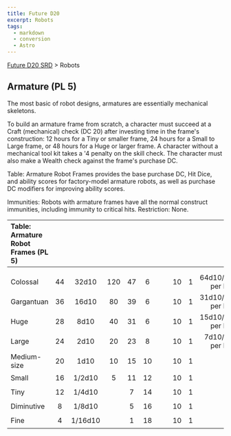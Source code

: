 ```yaml
---
title: Future D20
excerpt: Robots
tags:
  - markdown
  - conversion
  - Astro
---
```






[Future D20 SRD]( / ) > Robots




## Armature (PL 5)


The most basic of robot designs, armatures are essentially mechanical skeletons.


To build an armature frame from scratch, a character must succeed at a Craft (mechanical) check (DC 20) after investing time in the frame's construction: 12 hours for a Tiny or smaller frame, 24 hours for a Small to Large frame, or 48 hours for a Huge or larger frame. A character without a mechanical tool kit takes a '4 penalty on the skill check. The character must also make a Wealth check against the frame's purchase DC.


Table: Armature Robot Frames provides the base purchase DC, Hit Dice, and ability scores for factory-model armature robots, as well as purchase DC modifiers for improving ability scores.


Immunities: Robots with armature frames have all the normal construct immunities, including immunity to critical hits.
Restriction: None.


| Table: Armature Robot Frames (PL 5) |  |  |  |  |  |  |  |  |  |  |
| :------------------------------------- | :--: | :--: | :--: | :--: | :--: | :--: | :--: | :--: | :--: | --: |
|  |  |  |  |  |  |  |  |  |  |  |
|  |  |  |  |  |  |  |  |  |  |  |
| Colossal | 44 | 32d10 | 120 | 47 | 6 |  |  | 10 | 1 | 64d10/+3 per HD |
| Gargantuan | 36 | 16d10 | 80 | 39 | 6 |  |  | 10 | 1 | 31d10/+3 per HD |
| Huge | 28 | 8d10 | 40 | 31 | 6 |  |  | 10 | 1 | 15d10/+2 per HD |
| Large | 24 | 2d10 | 20 | 23 | 8 |  |  | 10 | 1 | 7d10/+1 per HD |
| Medium-size | 20 | 1d10 | 10 | 15 | 10 |  |  | 10 | 1 |  |
| Small | 16 | 1/2d10 | 5 | 11 | 12 |  |  | 10 | 1 |  |
| Tiny | 12 | 1/4d10 |  | 7 | 14 |  |  | 10 | 1 |  |
| Diminutive | 8 | 1/8d10 |  | 5 | 16 |  |  | 10 | 1 |  |
| Fine | 4 | 1/16d10 |  | 1 | 18 |  |  | 10 | 1 |  |




